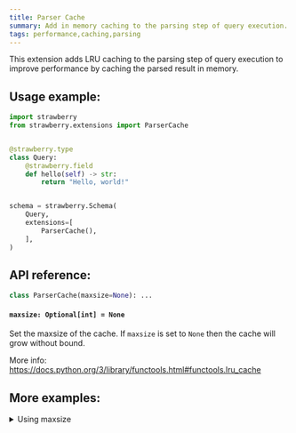 ```yaml
---
title: Parser Cache
summary: Add in memory caching to the parsing step of query execution.
tags: performance,caching,parsing
---
```

This extension adds LRU caching to the parsing step of query execution to
improve performance by caching the parsed result in memory.

## Usage example:

```python
import strawberry
from strawberry.extensions import ParserCache


@strawberry.type
class Query:
    @strawberry.field
    def hello(self) -> str:
        return "Hello, world!"


schema = strawberry.Schema(
    Query,
    extensions=[
        ParserCache(),
    ],
)
```

## API reference:

```python
class ParserCache(maxsize=None): ...
```

#### `maxsize: Optional[int] = None`

Set the maxsize of the cache. If `maxsize` is set to `None` then the cache will
grow without bound.

More info: https://docs.python.org/3/library/functools.html#functools.lru_cache

## More examples:

<details>
  <summary>Using maxsize</summary>

```python
import strawberry
from strawberry.extensions import ParserCache


@strawberry.type
class Query:
    @strawberry.field
    def hello(self) -> str:
        return "Hello, world!"


schema = strawberry.Schema(
    Query,
    extensions=[
        ParserCache(maxsize=100),
    ],
)
```

</details>
